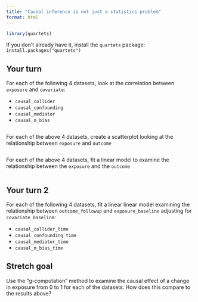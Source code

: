 ```yaml
---
title: "Causal inference is not just a statistics problem"
format: html
---
```


```r
library(quartets)
```

If you don't already have it, install the `quartets` package: `install.packages("quartets")`

## Your turn

For each of the following 4 datasets, look at the correlation between `exposure` and `covariate`: 

* `causal_collider`
* `causal_confounding`
* `causal_mediator`
* `causal_m_bias`


```r

```

For each of the above 4 datasets, create a scatterplot looking at the relationship between `exposure` and `outcome`

```r

```

For each of the above 4 datasets, fit a linear model to examine the relationship between the `exposure` and the `outcome`

```r

```

## Your turn 2

For each of the following 4 datasets, fit a linear linear model examining the relationship between `outcome_followup` and `exposure_baseline` adjusting for `covariate_baseline`: 

* `causal_collider_time`
* `causal_confounding_time`
* `causal_mediator_time`
* `causal_m_bias_time`

## Stretch goal

Use the "g-computation" method to examine the causal effect of a change in exposure from 0 to 1 for each of the datasets. How does this compare to the results above? 

```r

```

